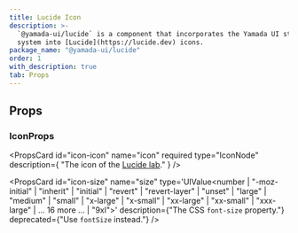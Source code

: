 ```yaml
---
title: Lucide Icon
description: >-
  `@yamada-ui/lucide` is a component that incorporates the Yamada UI style
  system into [Lucide](https://lucide.dev) icons.
package_name: "@yamada-ui/lucide"
order: 1
with_description: true
tab: Props
---
```


## Props

### IconProps

<PropsCard
  id="icon-icon"
  name="icon"
  required
  type="IconNode"
  description={
    "The icon of the [Lucide lab](https://github.com/lucide-icons/lucide-lab)."
  }
/>

<PropsCard
  id="icon-size"
  name="size"
  type='UIValue<number | "-moz-initial" | "inherit" | "initial" | "revert" | "revert-layer" | "unset" | "large" | "medium" | "small" | "x-large" | "x-small" | "xx-large" | "xx-small" | "xxx-large" | ... 16 more ... | "9xl">'
  description={"The CSS `font-size` property."}
  deprecated={"Use `fontSize` instead."}
/>

